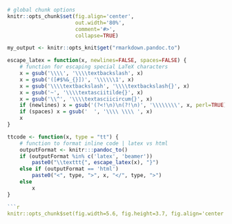 
```r
# global chunk options
knitr::opts_chunk$set(fig.align='center', 
                      out.width='80%',
                      comment='#>',
                      collapse=TRUE)

my_output <- knitr::opts_knit$get("rmarkdown.pandoc.to")

escape_latex = function(x, newlines=FALSE, spaces=FALSE) {
    # function for escaping special LaTeX characters
	x = gsub('\\\\', '\\\\textbackslash', x)
	x = gsub('([#$%&_{}])', '\\\\\\1', x)
	x = gsub('\\\\textbackslash', '\\\\textbackslash{}', x)
	x = gsub('~', '\\\\textasciitilde{}', x)
	x = gsub('\\^', '\\\\textasciicircum{}', x)
	if (newlines) x = gsub('(?<!\n)\n(?!\n)', '\\\\\\\\', x, perl=TRUE)
	if (spaces) x = gsub('  ', '\\\\ \\\\ ', x)
	x
}

ttcode <- function(x, type = "tt") {
    # function to format inline code | latex vs html
    outputFormat <- knitr:::pandoc_to()
    if (outputFormat %in% c('latex', 'beamer'))
        paste0("\\texttt{", escape_latex(x), "}")
    else if (outputFormat == 'html')
        paste0("<", type, ">", x, "</", type, ">")
    else
        x
}

```r
knitr::opts_chunk$set(fig.width=5.6, fig.height=3.7, fig.align='center', fig.pos='h') 
```
